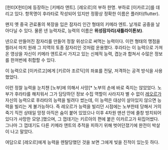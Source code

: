[헌터X헌터]에 등장하는 [키메라 앤트]. [레오르]의 부하 한명. 부하로 [이카르고]를 데리고 있다. 항목명이 후라타로 작성되어 있지만 정황상 정확한 이름은 플러터(flutter).

왠지 옛 중국 관료풍의 복장을 입은 잠자리 인간 형태의 키메라 엔트. 날개로 공중을 날아다닐 수 있다. 물론 넨 능력자로, 능력의 이름은 '''위성잠자리(새틀라이톤보)'''.

넨으로 만들어진 잠자리를 만들어 정찰 위성으로 써먹는 능력이다. 이런 형태의 맹점을 찔러서 마치 원래 그 지역의 토종 잠자리인 것처럼 운용했다. 후라타는 이 능력으로 가져온 영상을 자신이 키메라 앤트로서 가지고 있는 신체적 능력, 겹눈과 합쳐서 수많은 정보를 한꺼번에 취합할 수 있다.

이 능력으로 [이카르고]에게 [키르아 조르딕]의 좌표를 전달, 저격하는 공격 방식을 사용했었다.

이런 정찰 능력을 눈치챈 [노부]에 의해서 사망[* 노부의 손에 바로 죽지는 않았었다. 노부가 후라타를 해치워서 그가 담당하던 정보 수집 역할이 사라지자 별 수 없이 [[레오르]]가 자신의 능력으로 후라타의 능력을 빌려다 썼는데, 이 능력은 대상이 살아있지 않으면 능력을 빌리는 게 불가능하다. 즉 레오르가 능력을 빌리던 시점에는 노부한테 당해서 거의 죽기 직전 상태일 망정 아직은 숨이 붙어 있었으나 이후 4차원 맨션 안에 줄창 방치되어 있다가 사망한 모양.]했으며, 그 껍데기는 키르아의 편에 붙은 이카르고가 뒤집어썼다. 그나마 그 껍데기도 다른 키메라 앤트의 추적을 피하기 위해 벗어던졌기에 완전이 박살이 나고 말았다.

여담으로 [레오르]에게 능력을 렌탈당했던 것을 보면 그에게 빚을 진적이 있는듯 하다. 
